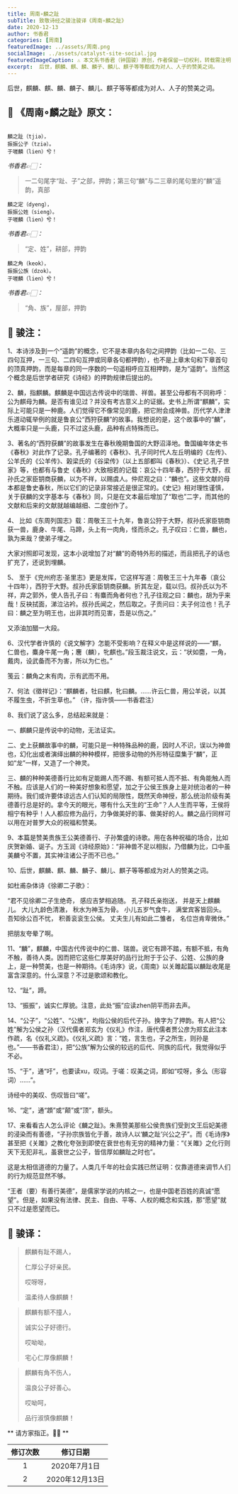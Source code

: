 ```yaml
---
title: 周南∘麟之趾
subTitle: 致敬诗经之骏注骏译《周南∘麟之趾》 
date: 2020-12-13 
author: 书香君
categories: [周南]
featuredImage: ../assets/周南.png
socialImage: ../assets/catalyst-site-social.jpg
featuredImageCaption: ⚠️️ 本文系书香君（钟国骏）原创，作者保留一切权利，转载需注明出处。
excerpt:  后世，麒麟、麒、麟、麟子、麟儿、麒子等等都成为对人、人子的赞美之词。   
---
```


后世，麒麟、麒、麟、麟子、麟儿、麒子等等都成为对人、人子的赞美之词。

## 🌼 《周南∘麟之趾》原文：
```

麟之趾（tjiə），
振振公子（tziə）。
于嗟麟（lien）兮！

```
*书香君👉🏻：* 

> 一二句尾字“趾、子”之部，押韵；第三句“麟”与二三章的尾句里的“麟”遥韵，真部

```
麟之定（dyeng），
振振公姓（sieng）。
于嗟麟（lien）兮！

```
*书香君👉🏻：* 

> “定、姓”，耕部，押韵

```
麟之角（keok），
振振公族（dzok）。
于嗟麟（lien）兮！

```
*书香君👉🏻：* 

> “角、族”，屋部，押韵

## 🍁️ 骏注：

1、本诗涉及到一个“遥韵”的概念，它不是本章内各句之间押韵（比如一二句、三四句互押，一三句、二四句互押或同章各句都押韵），也不是上章末句和下章首句的顶真押韵，而是每章的同一序数的一句遥相呼应互相押韵，是为“遥韵”。当然这个概念是后世学者研究《诗经》的押韵规律后提出的。

2、麟，指麒麟。麒麟是中国远古传说中的瑞兽、祥兽。甚至公母都有不同称呼：公为麒母为麟。是否有谁见过？并没有考古意义上的证据。史书上所谓“麒麟”，实际上可能只是一种鹿。人们觉得它不像常见的鹿，把它附会成神兽。历代学人津津乐道动辄举例的就是鲁哀公“西狩获麟”的故事。我想说的是，这个故事中的“麟”，大概率只是一头鹿，只不过这头鹿，品种有点特殊而已。

3、著名的“西狩获麟”的故事发生在春秋晚期鲁国的大野沼泽地。鲁国编年体史书《春秋》对此作了记录。孔子编著的《春秋》、孔子同时代人左丘明编的《左传》、公羊氏的《公羊传》、榖梁氏的《谷梁传》（以上五部都叫《春秋》）、《史记.孔子世家》等，也都有与鲁史《春秋》大致相若的记载：哀公十四年春，西狩于大野，叔孙氏之家臣钥商获麟，以为不祥，以赐虞人。仲尼观之曰：“麟也”。这些文献的母本都是鲁史春秋，所以它们的记录非常接近是很正常的。《史记》相对理性谨慎，关于获麟的文字基本与《春秋》同，只是在文本最后增加了“取也”二字，而其他的文献和后来的文献就越编越细、二度创作了。

4、 比如《东周列国志》载：周敬王三十九年，鲁哀公狩于大野，叔孙氏家臣钥商获一兽，鹿身、牛尾、马蹄，头上有一肉角，怪而杀之。孔子叹曰：仁兽，麟也，孰为来哉？使弟子埋之。

大家对照即可发现，这本小说增加了对“麟”的奇特外形的描述，而且把孔子的话也扩充了，还说到埋麟。

5、 至于《兖州府志·圣里志》更是发挥，它这样写道：周敬王三十九年春（哀公十四年），西狩于大野。叔孙氏家臣钥商获麟。折其左足，载以归。叔孙氏以为不祥，弃之郭外，使人告孔子曰：有麋而角者何也？孔子往观之曰：麟也，胡为乎来哉！反袂拭面，涕泣沾衿。叔孙氏闻之，然后取之。子贡问曰：夫子何泣也！孔子曰：麟之至为明王也，出非其时而见害，吾是以伤之。”

又添油加醋一大段。

6、汉代学者许慎的《说文解字》怎能不受影响？在释义中是这样说的——“麒，仁兽也，麋身牛尾一角；麐（麟），牝麒也。”段玉裁注说文，云：“状如麕，一角，戴肉，设武备而不为害，所以为仁也。”

笺云：麟角之末有肉，示有武而不用。

7、何法《徵祥记》：“麒麟者，牡曰麒，牝曰麟。……许云仁兽，用公羊说，以其不履生虫，不折生草也。”
（许，指许慎——书香君注）

8、我们说了这么多，总结起来就是：

一、麒麟只是传说中的动物，无法证实。

二、史上获麟故事中的麟，可能只是一种特殊品种的鹿，因时人不识，误以为神兽也，幻化出或者演绎出麟的种种模样，把很多动物的外形特征糜集于“麟”，正如“龙”一样，又造了一个神灵。

三、麟的种种美德善行比如有足能踢人而不踢、有额可抵人而不抵、有角能触人而不触。应该是人们的一种美好想象和愿望，加之于公侯王族身上是对统治者的一种期待。我们或许要体谅远古人们认知的局限性，既然天命神授，那么统治阶级有美德善行总是好的。拿今天的眼光，哪有什么天生的“王命”？人人生而平等，王侯将相宁有种乎！人人都应修为品行，力争做美好的事、做美好的人。麟之品行同样可以用在对普罗大众的祝福和赞美。

9、本篇是赞美贵族王公美德善行、子孙繁盛的诗歌。用在各种祝福的场合，比如庆贺新婚、诞子。方玉润《诗经原始》：“非神兽不足以相拟，乃借麟为比，口中虽美麟兮不置，其实神注诸公子而不已也。”

10、后世，麒麟、麒、麟、麟子、麟儿、麒子等等都成为对人的赞美之词。

如杜甫杂体诗《徐卿二子歌》：

“君不见徐卿二子生绝奇，
感应吉梦相追随。
孔子释氏亲抱送，
并是天上麒麟儿。
大儿九龄色清澈，
秋水为神玉为骨。
小儿五岁气食牛，
满堂宾客皆回头。
吾知徐公百不忧，
积善衮衮生公侯。
丈夫生儿有如此二雏者，
名位岂肯卑微休。”

把朋友夸晕了啊。

11、“麟”，麒麟，中国古代传说中的仁兽、瑞兽。说它有蹄不踏，有额不抵，有角不触，善待人类。因而把它这些仁厚美好的品行比附于于公子、公姓、公族的身上，是一种赞美，也是一种期待。《毛诗序》说，《周南》以关雎起篇以麟趾收尾是富含深意的。什么深意？不过是歌颂和教化。

12、“趾”，蹄。

13、“振振”，诚实仁厚貌。注意，此处“振”应读zhen阴平而非去声。

14、“公子”，“公姓”、“公族”，均指公侯的后代子孙。换字为了押韵。有人把“公姓”解为公侯之孙（汉代儒者郑玄为《仪礼》作注，唐代儒者贾公彦为郑玄此注本作疏，名《仪礼义疏》。《仪礼义疏》言：“姓，言生也，子之所生，则孙是也。”——书香君注），把“公族”解为公侯的较远的后代、同族的后代，我觉得似乎不必。

15、“于”，通“吁”，也要读xu，叹词。于嗟：叹美之词，即如“哎呀，多么（形容词）……”。

诗经中的美叹、伤叹皆曰“嗟”。

16、“定”，通“顁”或“颠”或“顶”，额头。

17、来看看古人怎么评论《麟之趾》。朱熹赞美那些公侯贵族们受到文王后妃美德的浸染而有善德，“子孙宗族皆化于善，故诗人以‘麟之趾’兴公之子”。而《毛诗序》甚至把《关雎》之教化夸张到即使在衰世也有无穷的精神力量：“《关雎》之化行则天下无犯非礼，虽衰世之公子，皆信厚如麟趾之时也”。

这是太相信道德的力量了。人类几千年的社会实践已然证明：仅靠道德来调节人们的行为规范显然不够。

“王者（要）有善行美德”，是儒家学说的内核之一，也是中国老百姓的真诚“愿望”。但是，如果没有法律、民主、自由、平等、人权的概念和实践，那“愿望”就只不过是愿望而已。

## 🍁️ 骏译：

> 麒麟有趾不踢人，
> 
> 仁厚公子好亲民。
> 
> 哎呀呀，
> 
> 温柔待人像麒麟！

> 麒麟有额不撞人，
> 
> 诚实公子好德行。
> 
> 哎呦呦，
> 
> 宅心仁厚像麒麟！

> 麒麟有角不伤人，
> 
> 温良公子好善心。
> 
> 哎呦呵，
> 
> 品行淑慎像麒麟！

** 请方家指正。🙏🏻 **

| 修订次数      | 修订日期 | 
|   :----: |    :----:   | 
| 1    | 2020年7月1日       | 
| 2    | 2020年12月13日       | 
